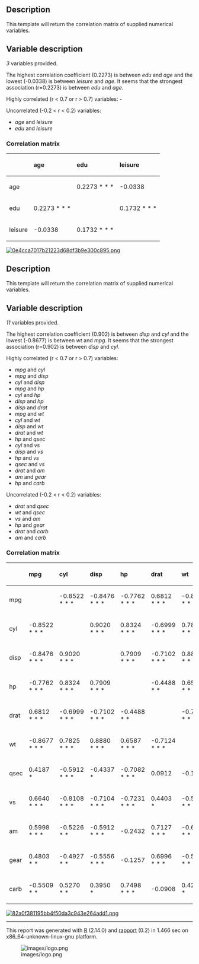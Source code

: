 == Description ==

This template will return the correlation matrix of supplied numerical variables.

== Variable description ==

''3'' variables provided.

The highest correlation coefficient (0.2273) is between ''edu'' and ''age'' and the lowest (-0.0338) is between ''leisure'' and ''age''. It seems that the strongest association (r=0.2273) is between ''edu'' and ''age''.

Highly correlated (r &lt; 0.7 or r &gt; 0.7) variables: -

Uncorrelated (-0.2 &lt; r &lt; 0.2) variables:

* ''age'' and ''leisure''
* ''edu'' and ''leisure''

=== Correlation matrix ===

<!-- endlist -->

<table>
<thead>
<tr class="header">
<th align="left"></th>
<th align="left">'''age'''</th>
<th align="left">'''edu'''</th>
<th align="left">'''leisure'''</th>
</tr>
</thead>
<tbody>
<tr class="odd">
<td align="left">age</td>
<td align="left"></td>
<td align="left">0.2273 * * *</td>
<td align="left">-0.0338</td>
</tr>
<tr class="even">
<td align="left">edu</td>
<td align="left">0.2273 * * *</td>
<td align="left"></td>
<td align="left">0.1732 * * *</td>
</tr>
<tr class="odd">
<td align="left">leisure</td>
<td align="left">-0.0338</td>
<td align="left">0.1732 * * *</td>
<td align="left"></td>
</tr>
</tbody>
</table>

[[tmp/RtmpI5pYwT/file7d89795b-hires.png|[[Image:0e4cca7017b21223d68df3b9e300c895.png]]]]

== Description ==

This template will return the correlation matrix of supplied numerical variables.

== Variable description ==

''11'' variables provided.

The highest correlation coefficient (0.902) is between ''disp'' and ''cyl'' and the lowest (-0.8677) is between ''wt'' and ''mpg''. It seems that the strongest association (r=0.902) is between ''disp'' and ''cyl''.

Highly correlated (r &lt; 0.7 or r &gt; 0.7) variables:

* ''mpg'' and ''cyl''
* ''mpg'' and ''disp''
* ''cyl'' and ''disp''
* ''mpg'' and ''hp''
* ''cyl'' and ''hp''
* ''disp'' and ''hp''
* ''disp'' and ''drat''
* ''mpg'' and ''wt''
* ''cyl'' and ''wt''
* ''disp'' and ''wt''
* ''drat'' and ''wt''
* ''hp'' and ''qsec''
* ''cyl'' and ''vs''
* ''disp'' and ''vs''
* ''hp'' and ''vs''
* ''qsec'' and ''vs''
* ''drat'' and ''am''
* ''am'' and ''gear''
* ''hp'' and ''carb''

Uncorrelated (-0.2 &lt; r &lt; 0.2) variables:

* ''drat'' and ''qsec''
* ''wt'' and ''qsec''
* ''vs'' and ''am''
* ''hp'' and ''gear''
* ''drat'' and ''carb''
* ''am'' and ''carb''

=== Correlation matrix ===

<!-- endlist -->

<table>
<thead>
<tr class="header">
<th align="left"></th>
<th align="left">'''mpg'''</th>
<th align="left">'''cyl'''</th>
<th align="left">'''disp'''</th>
<th align="left">'''hp'''</th>
<th align="left">'''drat'''</th>
<th align="left">'''wt'''</th>
<th align="left">'''qsec'''</th>
<th align="left">'''vs'''</th>
<th align="left">'''am'''</th>
<th align="left">'''gear'''</th>
<th align="left">'''carb'''</th>
</tr>
</thead>
<tbody>
<tr class="odd">
<td align="left">mpg</td>
<td align="left"></td>
<td align="left">-0.8522 * * *</td>
<td align="left">-0.8476 * * *</td>
<td align="left">-0.7762 * * *</td>
<td align="left">0.6812 * * *</td>
<td align="left">-0.8677 * * *</td>
<td align="left">0.4187 *</td>
<td align="left">0.6640 * * *</td>
<td align="left">0.5998 * * *</td>
<td align="left">0.4803 * *</td>
<td align="left">-0.5509 * *</td>
</tr>
<tr class="even">
<td align="left">cyl</td>
<td align="left">-0.8522 * * *</td>
<td align="left"></td>
<td align="left">0.9020 * * *</td>
<td align="left">0.8324 * * *</td>
<td align="left">-0.6999 * * *</td>
<td align="left">0.7825 * * *</td>
<td align="left">-0.5912 * * *</td>
<td align="left">-0.8108 * * *</td>
<td align="left">-0.5226 * *</td>
<td align="left">-0.4927 * *</td>
<td align="left">0.5270 * *</td>
</tr>
<tr class="odd">
<td align="left">disp</td>
<td align="left">-0.8476 * * *</td>
<td align="left">0.9020 * * *</td>
<td align="left"></td>
<td align="left">0.7909 * * *</td>
<td align="left">-0.7102 * * *</td>
<td align="left">0.8880 * * *</td>
<td align="left">-0.4337 *</td>
<td align="left">-0.7104 * * *</td>
<td align="left">-0.5912 * * *</td>
<td align="left">-0.5556 * * *</td>
<td align="left">0.3950 *</td>
</tr>
<tr class="even">
<td align="left">hp</td>
<td align="left">-0.7762 * * *</td>
<td align="left">0.8324 * * *</td>
<td align="left">0.7909 * * *</td>
<td align="left"></td>
<td align="left">-0.4488 * *</td>
<td align="left">0.6587 * * *</td>
<td align="left">-0.7082 * * *</td>
<td align="left">-0.7231 * * *</td>
<td align="left">-0.2432</td>
<td align="left">-0.1257</td>
<td align="left">0.7498 * * *</td>
</tr>
<tr class="odd">
<td align="left">drat</td>
<td align="left">0.6812 * * *</td>
<td align="left">-0.6999 * * *</td>
<td align="left">-0.7102 * * *</td>
<td align="left">-0.4488 * *</td>
<td align="left"></td>
<td align="left">-0.7124 * * *</td>
<td align="left">0.0912</td>
<td align="left">0.4403 *</td>
<td align="left">0.7127 * * *</td>
<td align="left">0.6996 * * *</td>
<td align="left">-0.0908</td>
</tr>
<tr class="even">
<td align="left">wt</td>
<td align="left">-0.8677 * * *</td>
<td align="left">0.7825 * * *</td>
<td align="left">0.8880 * * *</td>
<td align="left">0.6587 * * *</td>
<td align="left">-0.7124 * * *</td>
<td align="left"></td>
<td align="left">-0.1747</td>
<td align="left">-0.5549 * * *</td>
<td align="left">-0.6925 * * *</td>
<td align="left">-0.5833 * * *</td>
<td align="left">0.4276 *</td>
</tr>
<tr class="odd">
<td align="left">qsec</td>
<td align="left">0.4187 *</td>
<td align="left">-0.5912 * * *</td>
<td align="left">-0.4337 *</td>
<td align="left">-0.7082 * * *</td>
<td align="left">0.0912</td>
<td align="left">-0.1747</td>
<td align="left"></td>
<td align="left">0.7445 * * *</td>
<td align="left">-0.2299</td>
<td align="left">-0.2127</td>
<td align="left">-0.6562 * * *</td>
</tr>
<tr class="even">
<td align="left">vs</td>
<td align="left">0.6640 * * *</td>
<td align="left">-0.8108 * * *</td>
<td align="left">-0.7104 * * *</td>
<td align="left">-0.7231 * * *</td>
<td align="left">0.4403 *</td>
<td align="left">-0.5549 * * *</td>
<td align="left">0.7445 * * *</td>
<td align="left"></td>
<td align="left">0.1683</td>
<td align="left">0.2060</td>
<td align="left">-0.5696 * * *</td>
</tr>
<tr class="odd">
<td align="left">am</td>
<td align="left">0.5998 * * *</td>
<td align="left">-0.5226 * *</td>
<td align="left">-0.5912 * * *</td>
<td align="left">-0.2432</td>
<td align="left">0.7127 * * *</td>
<td align="left">-0.6925 * * *</td>
<td align="left">-0.2299</td>
<td align="left">0.1683</td>
<td align="left"></td>
<td align="left">0.7941 * * *</td>
<td align="left">0.0575</td>
</tr>
<tr class="even">
<td align="left">gear</td>
<td align="left">0.4803 * *</td>
<td align="left">-0.4927 * *</td>
<td align="left">-0.5556 * * *</td>
<td align="left">-0.1257</td>
<td align="left">0.6996 * * *</td>
<td align="left">-0.5833 * * *</td>
<td align="left">-0.2127</td>
<td align="left">0.2060</td>
<td align="left">0.7941 * * *</td>
<td align="left"></td>
<td align="left">0.2741</td>
</tr>
<tr class="odd">
<td align="left">carb</td>
<td align="left">-0.5509 * *</td>
<td align="left">0.5270 * *</td>
<td align="left">0.3950 *</td>
<td align="left">0.7498 * * *</td>
<td align="left">-0.0908</td>
<td align="left">0.4276 *</td>
<td align="left">-0.6562 * * *</td>
<td align="left">-0.5696 * * *</td>
<td align="left">0.0575</td>
<td align="left">0.2741</td>
<td align="left"></td>
</tr>
</tbody>
</table>

[[tmp/RtmpI5pYwT/file32d4f363-hires.png|[[Image:82a0f381195bb4f50da3c943e264add1.png]]]]


-----

This report was generated with [http://www.r-project.org/ R] (2.14.0) and [http://al3xa.github.com/rapport/ rapport] (0.2) in 1.466 sec on x86_64-unknown-linux-gnu platform.

[[Image:images/logo.png|frame|none]]
